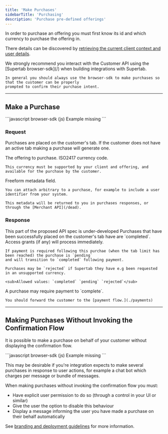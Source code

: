 ```yaml
---
title: 'Make Purchases'
sidebarTitle: 'Purchasing'
description: 'Purchase pre-defined offerings'
---
```


In order to purchase an offering you must first know its id and which currency to purchase the offering in.

There details can be discovered by [retrieving the current client context and user details](./clients).

<Warning>
    We strongly recommend you interact with the Customer API using the [Supertab browser-sdk](/)
    when building integrations with Supertab.

    In general you should always use the browser-sdk to make purchases so that the customer can be properly
    prompted to confirm their purchase intent.
</Warning>

---

## Make a Purchase

<CodeGroup>
    ```javascript browser-sdk (js)
    Example missing
    ```
</CodeGroup>

### Request

Purchases are placed on the customer's tab. If the customer does not have an active tab making a purchase will generate one.

<ResponseField name="PurchaseRequest.offering_id" type="string">
    The offering to purchase.
</ResponseField>

<ResponseField name="PurchaseRequest.currency_code" type="string">
    ISO2417 currency code.

    This currency must be supported by your client and offering, and available for the purchase by the customer.
</ResponseField>

<ResponseField name="PurchaseRequest.metadata" type="object">
    Freeform metadata field.

    You can attach arbitrary to a purchase, for example to include a user identifier from your system.

    This metadata will be returned to you in purchases responses, or through the [Merchant API](/dead).
</ResponseField>

### Response

<Note>
    This part of the proposed API spec is under-developed
</Note>


<ResponseField name="Purchase.purchase_outcome" type="boolean">
    Purchases that have been successfully placed on the customer's tab have are `completed`.
    Access grants (if any) will process immediately.

    If payment is required following this purchae (when the tab limit has been reached) the purchase is `pending`
    and will transition to `completed` following payment.

    Purchases may be `rejected` if Supertab they have e.g been requested in an unsupported currency.

    <sub>Allowed values: `completed` `pending` `rejected`</sub>
</ResponseField>

<ResponseField name="Purchase.payment_required" type="boolean">
    A purchase may require payment to `complete`.

    You should forward the customer to the [payment flow.](./payments)
</ResponseField>

---

## Making Purchases Without Invoking the Confirmation Flow

It is possible to make a purchase on behalf of your customer without displaying the confirmation flow.

<CodeGroup>
    ```javascript browser-sdk (js)
    Example missing
    ```
</CodeGroup>

This may be desirable if you're integration expects to make several purchases in response to user actions,
for example a chat bot which charges per message or bundle of messages.

When making purchases without invoking the confirmation flow you must:

- Have explicit user permission to do so (through a control in your UI or similar)
- Give the user the option to disable this behaviour
- Display a message informing the user you have made a purchase on their behalf automatically

See [branding and deployment guidelines](/dead) for more information.